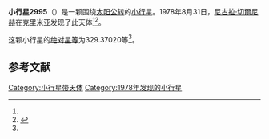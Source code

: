 {{Infobox planet
| bgcolour = #FFFFC0
| name = 2995 Taratuta
| symbol = 
| image = 
| caption = 
| discovery = yes
| discovery_ref = 
| discoverer = [[尼古拉·切爾尼赫|尼古拉·切爾尼赫]]
| discovery_site = [[克里米亚|克里米亚]] 
| discovered = 1978年8月31日
| designations = yes
| mp_name = 
| named_after = 
| alt_names = 1978 QK/ 1951 JS / 1955 FD2 / 1955 FU / 1959 EE
| mp_category = [[主带小行星|主带小行星]]
| orbit_ref = <ref name="a">[http://ssd.jpl.nasa.gov/sbdb.cgi?sstr=2995 2995 Taratuta] {{Wayback|url=http://ssd.jpl.nasa.gov/sbdb.cgi?sstr=2995 |date=20200820023211 }}，小行星數據庫瀏覽器（JPL Small-Body Database Browser）－[[美国国家航空航天局|美国国家航空航天局]]喷气推进实验室</ref>
| epoch = 2456400.5 (2013年4月18日更新)
| aphelion = {{convert|2.9733019|AU|km|3|abbr=on|lk=out}}
| perihelion = {{convert|2.2598625|AU|km|3|abbr=on}}
| semimajor = {{convert|2.6165822|AU|km|3|abbr=on}}
| eccentricity = 0.1363304
| period = 1545.966213 [[日|日]]<br />4.23[[儒略年|儒略年]]
| avg_speed = 
| inclination = 14.83185
| asc_node = 169.83309
| mean_anomaly = 
| arg_peri = 329.37020
| satellites = 
| physical_characteristics = yes
| dimensions = 
| mass = 
| density = 
| surface_grav = 
| escape_velocity = 
| sidereal_day = 
| axial_tilt = 
| pole_ecliptic_lat = 
| pole_ecliptic_lon = 
| albedo = 
| temperatures= 
| temp_name1 = 
| mean_temp_1 = 
| max_temp_1 = 
| temp_name2 = 
| max_temp_2 = 
| spectral_type = 
| abs_magnitude = 329.37020
}}

'''小行星2995'''（{{lang-en|2995 Taratuta}}）是一颗围绕[[太阳|太阳]][[公转|公转]]的[[小行星|小行星]]。1978年8月31日，[[尼古拉·切爾尼赫|尼古拉·切爾尼赫]]在克里米亚发现了此天体<ref name="a" /><ref>{{cite news|title=小行星列表|url=http://cfa-www.harvard.edu/iau/lists/NumberedMPs.txt|accessdate=2013-07-08|newspaper=哈佛大学|archive-date=2008-05-17|archive-url=https://web.archive.org/web/20080517010638/http://cfa-www.harvard.edu/iau/lists/NumberedMPs.txt|dead-url=no}}</ref>。

这颗小行星的[[绝对星等|绝对星等]]为329.37020等<ref name="a" />。

==参考文献==
{{reflist}}
{{Minor Planet Number|[[小行星2994|小行星2994]]|[[小行星2996|小行星2996]]}}

{{小天体}}

[[Category:小行星带天体|Category:小行星带天体]]
[[Category:1978年发现的小行星|Category:1978年发现的小行星]]

{{asteroid-stub}}
